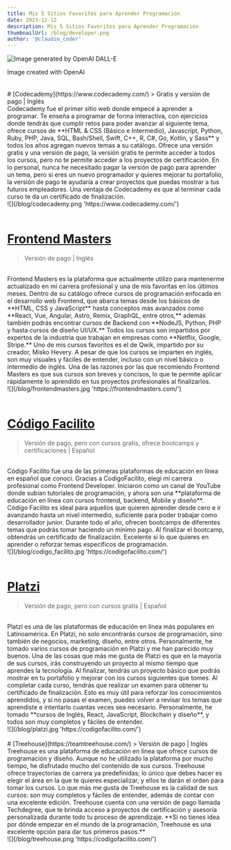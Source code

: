 ```yaml
---
title: Mis 5 Sitios Favoritos para Aprender Programación
date: 2023-12-12
description: Mis 5 Sitios Favoritos para Aprender Programación
thumbnailUrl: /blog/developer.png
author: '@claudio_coder'
---
```


![](/blog/apps.png 'Image generated by OpenAI DALL-E')

<div className='text-xs text-center w-full mx-auto text-gray-600 italic'>
  <span>Image created with OpenAI</span>
</div>
<br />
<br />
# [Codecademy](https://www.codecademy.com/) 
> Gratis y versión de pago | Inglés
<br />
Codecademy fue el primer sitio web donde empecé a aprender a programar. Te enseña
a programar de forma interactiva, con ejercicios donde tendrás que cumplir retos
para poder avanzar al siguiente tema, ofrece cursos de **HTML & CSS (Básico e Intermedio),
Javascript, Python, Ruby, PHP, Java, SQL, Bash/Shell, Swift, C++, R, C#, Go, Kotlin,
y Sass** y todos los años agregan nuevos temas a su catálogo. Ofrece una versión
gratis y una versión de pago, la versión gratis te permite acceder a todos los cursos,
pero no te permite acceder a los proyectos de certificación. En lo personal, nunca
he necesitado pagar la versión de pago para aprender un tema, pero si eres un nuevo
programador y quieres mejorar tu portafolio, la versión de pago te ayudaría a crear
proyectos que puedas mostrar a tus futuros empleadores. Una ventaja de Codecademy
es que al terminar cada curso te da un certificado de finalización.
<br />
![](/blog/codecademy.png 'https://www.codecademy.com/')
<br />
<br />

# [Frontend Masters](https://frontendmasters.com/)

> Versión de pago | Inglés

<br />
Frontend Masters es la plataforma que actualmente utilizo para mantenerme actualizado
en mi carrera profesional y una de mis favoritas en los últimos meses. Dentro de
su catálogo ofrece cursos de programación enfocada en el desarrollo web Frontend,
que abarca temas desde los básicos de **HTML, CSS y JavaScript** hasta conceptos
más avanzados como **React, Vue, Angular, Astro, Remix, GraphQL, entre otros,** además
también podrás encontrar cursos de Backend con **NodeJS, Python, PHP y hasta cursos
de diseño UI/UX.** Todos los cursos son impartidos por expertos de la industria que
trabajan en empresas como **Netflix, Google, Stripe.** Uno de mis cursos favoritos
es el de Qwik, impartido por su creador, Misko Hevery. A pesar de que los cursos
se imparten en inglés, son muy visuales y fáciles de entender, incluso con un nivel
básico o intermedio de inglés. Una de las razones por las que recomiendo Frontend
Masters es que sus cursos son breves y concisos, lo que te permite aplicar rápidamente
lo aprendido en tus proyectos profesionales al finalizarlos.
<br />
![](/blog/frontendmasters.jpg 'https://frontendmasters.com/')
<br />
<br />

# [Código Facilito](https://codigofacilito.com/)

> Versión de pago, pero con cursos gratis, ofrece bootcamps y certificaciones | Español

<br />
Código Facilito fue una de las primeras plataformas de educación en línea en español
que conocí. Gracias a CodigoFacilito, elegi mi carrera profesional como Frontend
Developer. Iniciaron como un canal de YouTube donde subían tutoriales de programación,
y ahora son una **plataforma de educación en línea con cursos frontend, backend,
Mobile y diseño**. Código Facilito es ideal para aquellos que quieren aprender desde
cero e ir avanzando hasta un nivel intermedio, suficiente para poder trabajar como
desarrollador junior. Durante todo el año, ofrecen bootcamps de diferentes temas
que podrás tomar haciendo un mínimo pago. Al finalizar el bootcamp, obtendrás un
certificado de finalización. Excelente si lo que quieres en aprender o reforzar temas
específicos de programación.
<br />
![](/blog/codigo_facilito.jpg 'https://codigofacilito.com/')
<br /> <br />

# [Platzi](https://platzi.com/)

> Versión de pago, pero con cursos gratis | Español

<br />
Platzi es una de las plataformas de educación en línea más populares en Latinoamérica.
En Platzi, no solo encontrarás cursos de programación, sino también de negocios,
marketing, diseño, entre otros. Personalmente, he tomado varios cursos de programación
en Platzi y me han parecido muy buenos. Una de las cosas que más me gusta de Platzi
es que en la mayoría de sus cursos, irás construyendo un proyecto al mismo tiempo
que aprendes la tecnología. Al finalizar, tendrás un proyecto básico que podrás mostrar
en tu portafolio y mejorar con los cursos siguientes que tomes. Al completar cada
curso, tendrás que realizar un examen para obtener tu certificado de finalización.
Esto es muy útil para reforzar los conocimientos aprendidos, y si no pasas el examen,
puedes volver a revisar los temas que aprendiste e intentarlo cuantas veces sea necesario.
Personalmente, he tomado **cursos de Inglés, React, JavaScript, Blockchain y diseño**,
y todos son muy completos y fáciles de entender.
<br />
![](/blog/platzi.jpg 'https://codigofacilito.com/')
<br />
<br />
# [Treehouse](https://teamtreehouse.com/) 
> Versión de pago | Inglés
<br />
Treehouse es una plataforma de educación en línea que ofrece cursos de
programación y diseño. Aunque no he utilizado la plataforma por mucho tiempo, he
disfrutado mucho del contenido de sus cursos. Treehouse ofrece trayectorias de
carrera ya predefinidas; lo único que debes hacer es elegir el área en la que te
quieres especializar, y ellos te darán el orden para tomar los cursos. Lo que
más me gusta de Treehouse es la calidad de sus cursos: son muy completos y
fáciles de entender, además de contar con una excelente edición. Treehouse
cuenta con una versión de pago llamada Techdegree, que te brinda acceso a
proyectos de certificación y asesoría personalizada durante todo tu proceso de
aprendizaje. **Si no tienes idea por dónde empezar en el mundo de la
programación, Treehouse es una excelente opción para dar tus primeros pasos.**
<br />
![](/blog/treehouse.png 'https://codigofacilito.com/')
